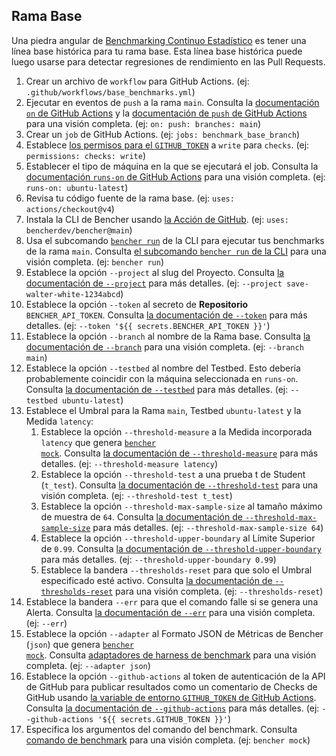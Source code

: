 
## Rama Base

Una piedra angular de [Benchmarking Continuo Estadístico][statistical continuous benchmarking] es tener una línea base histórica para tu rama base. Esta línea base histórica puede luego usarse para detectar regresiones de rendimiento en las Pull Requests.

<BaseBranchCode />

1. Crear un archivo de `workflow` para GitHub Actions.
   (ej: `.github/workflows/base_benchmarks.yml`)
2. Ejecutar en eventos de `push` a la rama `main`. Consulta la [documentación `on` de GitHub Actions][github actions on] y la [documentación de `push` de GitHub Actions][github actions push] para una visión completa. (ej: `on: push: branches: main`)
3. Crear un `job` de GitHub Actions.
   (ej: `jobs: benchmark_base_branch`)
4. Establece [los permisos para el `GITHUB_TOKEN`][github token permissions]
   a `write` para `checks`.
   (ej: `permissions: checks: write`)
5. Establecer el tipo de máquina en la que se ejecutará el job.
   Consulta la [documentación `runs-on` de GitHub Actions][github actions runs-on] para una visión completa.
   (ej: `runs-on: ubuntu-latest`)
6. Revisa tu código fuente de la rama base.
   (ej: `uses: actions/checkout@v4`)
7. Instala la CLI de Bencher usando [la Acción de GitHub][bencher cli github action].
   (ej: `uses: bencherdev/bencher@main`)
8. Usa el subcomando <code><a href="/es/docs/explanation/bencher-run/">bencher run</a></code> de la CLI para ejecutar tus benchmarks de la rama `main`. Consulta [el subcomando `bencher run` de la CLI][bencher run] para una visión completa.
   (ej: `bencher run`)
9. Establece la opción `--project` al slug del Proyecto. Consulta [la documentación de `--project`][project option] para más detalles.
   (ej: `--project save-walter-white-1234abcd`)
10. Establece la opción `--token` al secreto de **Repositorio** `BENCHER_API_TOKEN`. Consulta [la documentación de `--token`][token option] para más detalles.
   (ej: `--token '${{ secrets.BENCHER_API_TOKEN }}'`)
11. Establece la opción `--branch` al nombre de la Rama base. Consulta [la documentación de `--branch`][branch option] para una visión completa.
   (ej: `--branch main`)
12. Establece la opción `--testbed` al nombre del Testbed. Esto debería probablemente coincidir con la máquina seleccionada en `runs-on`. Consulta [la documentación de `--testbed`][testbed option] para más detalles.
    (ej: `--testbed ubuntu-latest`)
13. Establece el Umbral para la Rama `main`, Testbed `ubuntu-latest` y la Medida `latency`:
    1. Establece la opción `--threshold-measure` a la Medida incorporada `latency` que genera <code><a href="/es/docs/reference/bencher-metric-format/#bencher-mock">bencher mock</a></code>. Consulta [la documentación de `--threshold-measure`][threshold measure option] para más detalles.
    (ej: `--threshold-measure latency`)
    2. Establece la opción `--threshold-test` a una prueba t de Student (`t_test`). Consulta [la documentación de `--threshold-test`][threshold test option] para una visión completa.
    (ej: `--threshold-test t_test`)
    3. Establece la opción `--threshold-max-sample-size` al tamaño máximo de muestra de `64`. Consulta [la documentación de `--threshold-max-sample-size`][threshold max sample size] para más detalles.
    (ej: `--threshold-max-sample-size 64`)
    4. Establece la opción `--threshold-upper-boundary` al Límite Superior de `0.99`. Consulta [la documentación de `--threshold-upper-boundary`][threshold upper boundary] para más detalles.
    (ej: `--threshold-upper-boundary 0.99`)
    5. Establece la bandera `--thresholds-reset` para que solo el Umbral especificado esté activo. Consulta [la documentación de `--thresholds-reset`][thresholds reset] para una visión completa.
    (ej: `--thresholds-reset`)
14. Establece la bandera `--err` para que el comando falle si se genera una Alerta. Consulta [la documentación de `--err`][alert err] para una visión completa.
   (ej: `--err`)
15. Establece la opción `--adapter` al Formato JSON de Métricas de Bencher (`json`) que genera <code><a href="/es/docs/reference/bencher-metric-format/#bencher-mock">bencher mock</a></code>. Consulta [adaptadores de harness de benchmark][adapter json] para una visión completa.
   (ej: `--adapter json`)
16. Establece la opción `--github-actions` al token de autenticación de la API de GitHub para publicar resultados como un comentario de Checks de GitHub usando
    [la variable de entorno `GITHUB_TOKEN` de GitHub Actions][github token].
    Consulta [la documentación de `--github-actions`][github actions option] para más detalles.
    (ej: `--github-actions '${{ secrets.GITHUB_TOKEN }}'`)
17. Especifica los argumentos del comando del benchmark.
   Consulta [comando de benchmark][command argument] para una visión completa.
   (ej: `bencher mock`)

[github actions on]: https://docs.github.com/es/actions/using-workflows/workflow-syntax-for-github-actions#on
[github actions push]: https://docs.github.com/es/webhooks/webhook-events-and-payloads#push
[github token permissions]: https://docs.github.com/es/actions/using-jobs/assigning-permissions-to-jobs#setting-the-github_token-permissions-for-a-specific-job
[github actions runs-on]: https://docs.github.com/es/actions/using-workflows/workflow-syntax-for-github-actions#jobsjob_idruns-on
[bencher cli github action]: https://github.com/marketplace/actions/bencher-cli
[github token]: https://docs.github.com/es/actions/security-guides/automatic-token-authentication

[statistical continuous benchmarking]: /es/docs/how-to/track-benchmarks/#statistical-continuous-benchmarking
[bencher run]: /es/docs/explanation/bencher-run/
[project option]: /es/docs/explanation/bencher-run/#--project-project
[token option]: /es/docs/explanation/bencher-run/#--token-token
[branch option]: /es/docs/explanation/branch-selection/#--branch-branch
[testbed option]: /es/docs/explanation/bencher-run/#--testbed-testbed
[threshold measure option]: /es/docs/explanation/thresholds/#--threshold-measure-measure
[threshold test option]: /es/docs/explanation/thresholds/#--threshold-test-test
[threshold max sample size]: /es/docs/explanation/thresholds/#--threshold-max-sample-size-size
[threshold upper boundary]: /es/docs/explanation/thresholds/#--threshold-upper-boundary-boundary
[thresholds reset]: /es/docs/explanation/thresholds/#--thresholds-reset
[alert err]: /es/docs/explanation/thresholds/#--err
[bmf]: /es/docs/reference/bencher-metric-format/
[adapter json]: /es/docs/explanation/adapters/#-json
[github actions option]: /es/docs/explanation/bencher-run/#--github-actions-github_token
[command argument]: /es/docs/explanation/bencher-run/#benchmark-command

